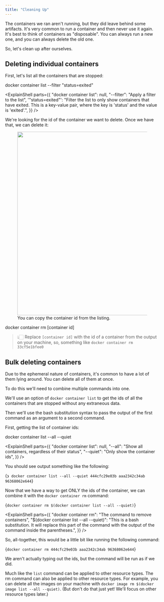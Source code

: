 ```yaml
---
title: "Cleaning Up"
---
```




The containers we ran aren't running, but they did leave behind some artifacts. It's very common to run a container and then never use it again. It's best to think of containers as "disposable". You can always run a new one, and you can always delete the old one.

So, let's clean up after ourselves.

## Deleting individual containers

First, let's list all the containers that are stopped:

<Terminal>docker container list --filter "status=exited"</Terminal>

<ExplainShell
  parts={{
    "docker container list": null,
    "--filter": "Apply a filter to the list",
    '"status=exited"':
      "Filter the list to only show containers that have exited. This is a key-value pair, where the key is 'status' and the value is 'exited'.",
  }}
/>

We're looking for the id of the container we want to delete. Once we have that, we can delete it:

<figure>
  <img src="/container-id.png" width="600" />
  <figcaption>You can copy the container id from the listing.</figcaption>
</figure>

<Terminal>docker container rm [container id]</Terminal>

> <span className="bigmogi">👆🏻</span> Replace `[container id]` with the id of a container
> from the output on your machine, so, something like `docker container rm 33cf5e1bfee0`

## Bulk deleting containers

Due to the ephemeral nature of containers, it's common to have a lot of them lying around. You can delete all of them at once.

To do this we'll need to combine multiple commands into one.

We'll use an option of `docker container list` to get the ids of all the containers that are stopped without any extraneous data.

Then we'll use the bash substitution syntax to pass the output of the first command as an argument to a second command.

First, getting the list of container ids:

<Terminal>docker container list --all --quiet</Terminal>

<ExplainShell
  parts={{
    "docker container list": null,
    "--all": "Show all containers, regardless of their status",
    "--quiet": "Only show the container ids",
  }}
/>

You should see output something like the following:

<Terminal noCopy>{`
❯ docker container list --all --quiet
444cfc29e03b
aaa2342c34ab
96368062e644
`}</Terminal>

Now that we have a way to get ONLY the ids of the container, we can combine it with the `docker container rm` command:

<Terminal noCopy>{`
docker container rm $(docker container list --all --quiet)
`}</Terminal>

<ExplainShell
  parts={{
    "docker container rm": "The command to remove containers",
    "$(docker container list --all --quiet)":
      "This is a bash substitution. It will replace this part of the command with the output of the command inside the parentheses.",
  }}
/>

So, all-together, this would be a little bit like running the following command:

<Terminal noCopy>{`
docker container rm 444cfc29e03b aaa2342c34ab 96368062e644
`}</Terminal>

We aren't actually typing out the ids, but the command will be run as if we did.

Much like the `list` command can be applied to other resource types. The rm command can also be applied to other resource types. For example, you can delete all the images on your machine with `docker image rm $(docker image list --all --quiet)`. (But don't do that just yet! We'll focus on other resource types later.)
